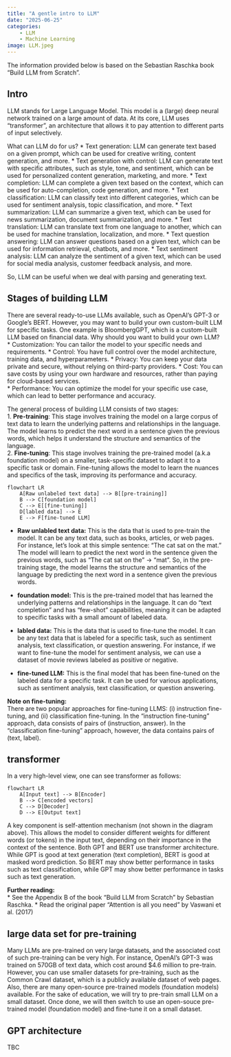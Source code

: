 ```yaml
---
title: "A gentle intro to LLM"
date: "2025-06-25"
categories:
    - LLM
    - Machine Learning
image: LLM.jpeg
---
```


The information provided below is based on the Sebastian Raschka book "Build LLM from Scratch". 


## Intro

LLM stands for Large Language Model. This model is a (large) deep neural network trained on a large amount of data. 
At its core, LLM uses "transformer", an architecture that allows it to pay attention to different parts of input selectively.

What can LLM do for us?
* Text generation: LLM can generate text based on a given prompt, which can be used for creative writing, content generation, and more.
* Text generation with control: LLM can generate text with specific attributes, such as style, tone, and sentiment, which can be used for personalized content generation, marketing, and more.
* Text completion: LLM can complete a given text based on the context, which can be used for auto-completion, code generation, and more.
* Text classification: LLM can classify text into different categories, which can be used for sentiment analysis, topic classification, and more.
* Text summarization: LLM can summarize a given text, which can be used for news summarization, document summarization, and more.
* Text translation: LLM can translate text from one language to another, which can be used for machine translation, localization, and more.
* Text question answering: LLM can answer questions based on a given text, which can be used for information retrieval, chatbots, and more.
* Text sentiment analysis: LLM can analyze the sentiment of a given text, which can be used for social media analysis, customer feedback analysis, and more.

So, LLM can be useful when we deal with parsing and generating text. 


## Stages of building LLM
There are several ready-to-use LLMs available, such as OpenAI's GPT-3 or Google's BERT. However, you may want to build your own custom-built LLM for specific tasks. One example is BloombergGPT, which is a custom-built LLM based on financial data. Why should you want to build your own LLM?
* Customization: You can tailor the model to your specific needs and requirements.
* Control: You have full control over the model architecture, training data, and hyperparameters.
* Privacy: You can keep your data private and secure, without relying on third-party providers.
* Cost: You can save costs by using your own hardware and resources, rather than paying for cloud-based services.  
* Performance: You can optimize the model for your specific use case, which can lead to better performance and accuracy.

The general process of building LLM consists of two stages: 
<br>
1. **Pre-training**: This stage involves training the model on a large corpus of text data to learn the underlying patterns and relationships in the language. The model learns to predict the next word in a sentence given the previous words, which helps it understand the structure and semantics of the language. 
<br>
2. **Fine-tuning**: This stage involves training the pre-trained model (a.k.a foundation model) on a smaller, task-specific dataset to adapt it to a specific task or domain. Fine-tuning allows the model to learn the nuances and specifics of the task, improving its performance and accuracy.

```mermaid
flowchart LR
    A[Raw unlabeled text data] --> B[[pre-training]]
    B --> C[foundation model]
    C --> E[[fine-tuning]]
    D[labled data] --> E
    E --> F[fine-tuned LLM]
```

* **Raw unlabled text data:** This is the data that is used to pre-train the model. It can be any text data, such as books, articles, or web pages. For instance, let's look at this simple sentence: "The cat sat on the mat." The model will learn to predict the next word in the sentence given the previous words, such as "The cat sat on the" -> "mat". So,
in the pre-training stage, the model learns the structure and semantics of the language by predicting the next word in a sentence given the previous words.

* **foundation model:** This is the pre-trained model that has learned the underlying patterns and relationships in the language. It can do "text completion" and has "few-shot" capabilities, meaning it can be adapted to specific tasks with a small amount of labeled data. 

* **labled data:** This is the data that is used to fine-tune the model. It can be any text data that is labeled for a specific task, such as sentiment analysis, text classification, or question answering. For instance, if we want to fine-tune the model for sentiment analysis, we can use a dataset of movie reviews labeled as positive or negative.

* **fine-tuned LLM:** This is the final model that has been fine-tuned on the labeled data for a specific task. It can be used for various applications, such as sentiment analysis, text classification, or question answering. 

**Note on fine-tuning:** <br>
There are two popular approaches for fine-tuning LLMS: (i) instruction fine-tuning, and (ii) classification fine-tuning. In the "instruction fine-tuning" approach, data consists of pairs of (instruction, answer). In the "classification fine-tuning" approach, however, the data contains pairs of (text, label). 

## transformer
In a very high-level view, one can see transformer as follows:

```mermaid
flowchart LR
    A[Input text] --> B[Encoder]
    B --> C[encoded vectors]
    C --> D[Decoder]
    D --> E[Output text]
```

A key component is self-attention mechanism (not shown in the diagram above). This allows the model to consider different weights for different words (or tokens) in the input text, depending on their importance in the context of the sentence. Both GPT and BERT use
transformer architecture. While GPT is good at text generation (text completion), BERT is good at masked word prediction. So BERT may show 
better performance in tasks such as text classification, while GPT may show better performance in tasks such as text generation.

**Further reading:** <br>
* See the Appendix B of the book "Build LLM from Scratch" by Sebastian Raschka. 
* Read the original paper "Attention is all you need" by Vaswani et al. (2017) 


## large data set for pre-training

Many LLMs are pre-trained on very large datasets, and the associated cost of such pre-training can be very high. For instance, OpenAI's GPT-3 was trained on 570GB of text data, which cost around $4.6 million to pre-train. However, you can use smaller datasets for pre-training, such as the Common Crawl dataset, which is a publicly available dataset of web pages. Also, there are many open-source pre-trained models (foundation models) available. For the sake of education, we will try to pre-train small LLM on a small dataset. Once done, we will then switch to use an open-souce pre-trained model (foundation model) and fine-tune it on a small dataset. 

## GPT architecture
TBC